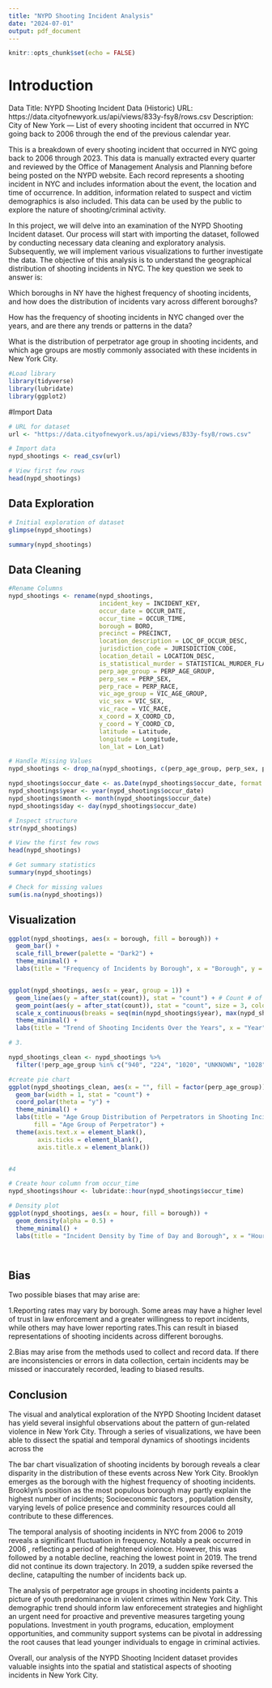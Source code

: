 ```yaml
---
title: "NYPD Shooting Incident Analysis"
date: "2024-07-01"
output: pdf_document
---
```


```r
knitr::opts_chunk$set(echo = FALSE)
```

# Introduction

Data Title: NYPD Shooting Incident Data (Historic) 
URL: https://data.cityofnewyork.us/api/views/833y-fsy8/rows.csv
Description: City of New York — List of every shooting incident that occurred in NYC going back to 2006 through the end of the previous calendar year. 

This is a breakdown of every shooting incident that occurred in NYC going back to 2006 through 2023. This data is manually extracted every quarter and reviewed by the Office of Management Analysis and Planning before being posted on the NYPD website. Each record represents a shooting incident in NYC and includes information about the event, the location and time of occurrence. In addition, information related to suspect and victim demographics is also included. This data can be used by the public to explore the nature of shooting/criminal activity. 

In this project, we will delve into an examination of the NYPD Shooting Incident dataset. Our process will start with importing the dataset, followed by conducting necessary data cleaning and exploratory analysis. Subsequently, we will implement various visualizations to further investigate the data. The objective of this analysis is to understand the geographical distribution of shooting incidents in NYC. The key question we seek to answer is: 

Which boroughs in NY have the highest frequency of shooting incidents, and how does the distribution of incidents vary across different boroughs?

How has the frequency of shooting incidents in NYC changed over the years, and are there any trends or patterns in the data?

What is the distribution of perpetrator age group in shooting incidents, and which age groups are mostly commonly associated with these incidents in New York City.



```r

#Load library
library(tidyverse)
library(lubridate)
library(ggplot2)


```


#Import Data

```r

# URL for dataset
url <- "https://data.cityofnewyork.us/api/views/833y-fsy8/rows.csv"

# Import data
nypd_shootings <- read_csv(url)

# View first few rows 
head(nypd_shootings)


```

## Data Exploration 


```r

# Initial exploration of dataset
glimpse(nypd_shootings)

summary(nypd_shootings)

```
## Data Cleaning
```r
#Rename Columns
nypd_shootings <- rename(nypd_shootings,
                         incident_key = INCIDENT_KEY,
                         occur_date = OCCUR_DATE,
                         occur_time = OCCUR_TIME,
                         borough = BORO,
                         precinct = PRECINCT,
                         location_description = LOC_OF_OCCUR_DESC,
                         jurisdiction_code = JURISDICTION_CODE,
                         location_detail = LOCATION_DESC,
                         is_statistical_murder = STATISTICAL_MURDER_FLAG,
                         perp_age_group = PERP_AGE_GROUP,
                         perp_sex = PERP_SEX,
                         perp_race = PERP_RACE,
                         vic_age_group = VIC_AGE_GROUP,
                         vic_sex = VIC_SEX,
                         vic_race = VIC_RACE,
                         x_coord = X_COORD_CD,
                         y_coord = Y_COORD_CD,
                         latitude = Latitude,
                         longitude = Longitude,
                         lon_lat = Lon_Lat)

```




```r

# Handle Missing Values
nypd_shootings <- drop_na(nypd_shootings, c(perp_age_group, perp_sex, perp_race))

nypd_shootings$occur_date <- as.Date(nypd_shootings$occur_date, format = "%m/%d/%Y")
nypd_shootings$year <- year(nypd_shootings$occur_date)
nypd_shootings$month <- month(nypd_shootings$occur_date)
nypd_shootings$day <- day(nypd_shootings$occur_date)


```

```r

# Inspect structure
str(nypd_shootings)

# View the first few rows
head(nypd_shootings)

# Get summary statistics
summary(nypd_shootings)

# Check for missing values
sum(is.na(nypd_shootings))


```
## Visualization
```r
ggplot(nypd_shootings, aes(x = borough, fill = borough)) +
  geom_bar() +
  scale_fill_brewer(palette = "Dark2") + 
  theme_minimal() +
  labs(title = "Frequency of Incidents by Borough", x = "Borough", y = "Number of Incidents")



```


```r
ggplot(nypd_shootings, aes(x = year, group = 1)) +
  geom_line(aes(y = after_stat(count)), stat = "count") + # Count # of incidents per year
  geom_point(aes(y = after_stat(count)), stat = "count", size = 3, color = "red") + 
  scale_x_continuous(breaks = seq(min(nypd_shootings$year), max(nypd_shootings$year), by = 1)) + # 
  theme_minimal() +
  labs(title = "Trend of Shooting Incidents Over the Years", x = "Year", y = "Number of Incidents")

```


```r

# 3.

nypd_shootings_clean <- nypd_shootings %>%
  filter(!perp_age_group %in% c("940", "224", "1020", "UNKNOWN", "1028" ,"(null)"))

#create pie chart 
ggplot(nypd_shootings_clean, aes(x = "", fill = factor(perp_age_group))) +
  geom_bar(width = 1, stat = "count") +
  coord_polar(theta = "y") +
  theme_minimal() +
  labs(title = "Age Group Distribution of Perpetrators in Shooting Incidents",
       fill = "Age Group of Perpetrator") +
  theme(axis.text.x = element_blank(),
        axis.ticks = element_blank(),
        axis.title.x = element_blank())



```




```r
#4 

# Create hour column from occur_time
nypd_shootings$hour <- lubridate::hour(nypd_shootings$occur_time)

# Density plot
ggplot(nypd_shootings, aes(x = hour, fill = borough)) +
  geom_density(alpha = 0.5) +
  theme_minimal() +
  labs(title = "Incident Density by Time of Day and Borough", x = "Hour of Day", y = "Density", fill = "Borough")




```





## Bias

Two possible biases that may arise are:

1.Reporting rates may vary by borough. Some areas may have a higher level of trust in law enforcement and a greater willingness to report incidents, while others may have lower reporting rates.This can result in biased representations of shooting incidents across different boroughs.

2.Bias may arise from the methods used to collect and record data. If there are inconsistencies or errors in data collection, certain incidents may be missed or inaccurately recorded, leading to biased results.


## Conclusion
 The visual and analytical exploration of the NYPD Shooting Incident dataset has yield several insighful observations about the pattern of gun-related violence in New York City. Through a series of visualizations, we have been able to dissect the spatial and temporal dynamics of shootings incidents across the


The bar chart visualization of shooting incidents by borough reveals a clear disparity in the distribution of these events across New York City. Brooklyn emerges as the borough with the highest frequency of shooting incidents. Brooklyn's position as the most populous borough may partly explain the highest number of incidents; Socioeconomic factors , population density, varying levels of police presence and comminity resources could all contribute to these differences.

The temporal analysis of shooting incidents in NYC from 2006 to 2019 reveals a significant fluctuation in frequency. Notably a peak occurred in 2006 , reflecting a period of heightened violence. However, this was followed by a notable decline, reaching the lowest point in 2019. The trend did not continue its down trajectory. In 2019, a sudden spike reversed the decline, catapulting the number of incidents back up.

The analysis of perpetrator age groups in shooting incidents paints a picture of youth predominance in violent crimes within New York City. This demographic trend should inform law enforecement strategies and highlight an urgent need for proactive and preventive measures targeting young populations. Investment in youth programs, education, employment opportunities, and community support systems can be pivotal in addressing the root causes that lead younger individuals to engage in criminal activies.

Overall, our analysis of the NYPD Shooting Incident dataset provides valuable insights into the spatial and statistical aspects of shooting incidents in New York City.


